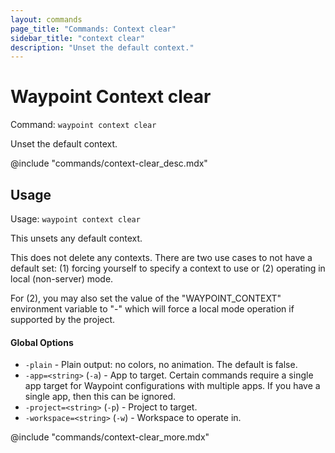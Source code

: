```yaml
---
layout: commands
page_title: "Commands: Context clear"
sidebar_title: "context clear"
description: "Unset the default context."
---
```


# Waypoint Context clear

Command: `waypoint context clear`

Unset the default context.

@include "commands/context-clear_desc.mdx"

## Usage

Usage: `waypoint context clear`


  This unsets any default context.

  This does not delete any contexts. There are two use cases to not have
  a default set: (1) forcing yourself to specify a context to use or
  (2) operating in local (non-server) mode.

  For (2), you may also set the value of the "WAYPOINT_CONTEXT" environment
  variable to "-" which will force a local mode operation if supported by
  the project.

#### Global Options

- `-plain` - Plain output: no colors, no animation. The default is false.
- `-app=<string>` (`-a`) - App to target. Certain commands require a single app target for Waypoint configurations with multiple apps. If you have a single app, then this can be ignored.
- `-project=<string>` (`-p`) - Project to target.
- `-workspace=<string>` (`-w`) - Workspace to operate in.

@include "commands/context-clear_more.mdx"
